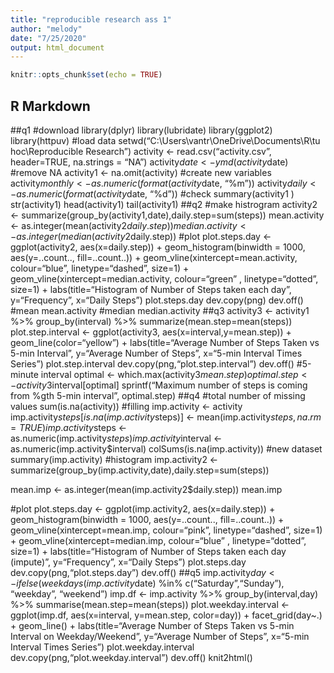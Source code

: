 ---
title: "reproducible research ass 1"
author: "melody"
date: "7/25/2020"
output: html_document
---

```{r setup, include=FALSE}
knitr::opts_chunk$set(echo = TRUE)
```

## R Markdown
##q1
#download
library(dplyr)
library(lubridate)
library(ggplot2)
library(httpuv)
#load data
setwd("C:\\Users\\vantr\\OneDrive\\Documents\\R\\tu hoc\\Reproducible Research")
activity <- read.csv("activity.csv", header=TRUE, na.strings = "NA")
activity$date <- ymd(activity$date)
#remove NA
activity1 <- na.omit(activity)
#create new variables
activity$monthly <- as.numeric(format(activity$date, "%m"))
activity$daily <- as.numeric(format(activity$date, "%d"))
#check 
summary(activity1 )
str(activity1)
head(activity1)
tail(activity1)
##q2
#make histrogram
activity2 <- summarize(group_by(activity1,date),daily.step=sum(steps))
mean.activity <- as.integer(mean(activity2$daily.step))
median.activity <- as.integer(median(activity2$daily.step))
#plot
plot.steps.day <- ggplot(activity2, aes(x=daily.step)) + 
  geom_histogram(binwidth = 1000, aes(y=..count.., fill=..count..)) + 
  geom_vline(xintercept=mean.activity, colour="blue", linetype="dashed", size=1) +
  geom_vline(xintercept=median.activity, colour="green" , linetype="dotted", size=1) +
  labs(title="Histogram of Number of Steps taken each day", y="Frequency", x="Daily Steps") 
plot.steps.day
dev.copy(png)
dev.off()
#mean
mean.activity
#median
median.activity
##q3
activity3 <- activity1 %>% group_by(interval) %>% summarize(mean.step=mean(steps))
plot.step.interval <- ggplot(activity3, aes(x=interval,y=mean.step)) + 
  geom_line(color="yellow") + 
  labs(title="Average Number of Steps Taken vs 5-min Interval", y="Average Number of Steps", x="5-min Interval Times Series")
plot.step.interval
dev.copy(png,"plot.step.interval")
dev.off()
#5-minute interval
optimal <- which.max(activity3$mean.step)
optimal.step <- activity3$interval[optimal]
sprintf("Maximum number of steps is coming from %gth 5-min interval", optimal.step)
##q4
#total number of missing values
sum(is.na(activity))
#filling
imp.activity <- activity
imp.activity$steps[is.na(imp.activity$steps)] <- mean(imp.activity$steps,na.rm=TRUE)
imp.activity$steps <- as.numeric(imp.activity$steps)
imp.activity$interval <- as.numeric(imp.activity$interval)
colSums(is.na(imp.activity))
#new dataset
summary(imp.activity)
#histogram
imp.activity2 <- summarize(group_by(imp.activity,date),daily.step=sum(steps))

mean.imp   <- as.integer(mean(imp.activity2$daily.step))
mean.imp

#plot
plot.steps.day <- ggplot(imp.activity2, aes(x=daily.step)) + 
  geom_histogram(binwidth = 1000, aes(y=..count.., fill=..count..)) + 
  geom_vline(xintercept=mean.imp, colour="pink", linetype="dashed", size=1) +
  geom_vline(xintercept=median.imp, colour="blue" , linetype="dotted", size=1) +
  labs(title="Histogram of Number of Steps taken each day (impute)", y="Frequency", x="Daily Steps")
plot.steps.day
dev.copy(png,"plot.steps.day")
dev.off()
##q5
imp.activity$day <- ifelse(weekdays(imp.activity$date) %in% c("Saturday","Sunday"), "weekday", "weekend")
imp.df <- imp.activity %>% group_by(interval,day) %>% summarise(mean.step=mean(steps))
plot.weekday.interval <- ggplot(imp.df, aes(x=interval, y=mean.step, color=day)) + 
  facet_grid(day~.) +
  geom_line() + 
  labs(title="Average Number of Steps Taken vs 5-min Interval on Weekday/Weekend", y="Average Number of Steps", x="5-min Interval Times Series")
plot.weekday.interval
dev.copy(png,"plot.weekday.interval")
dev.off()
knit2html()

